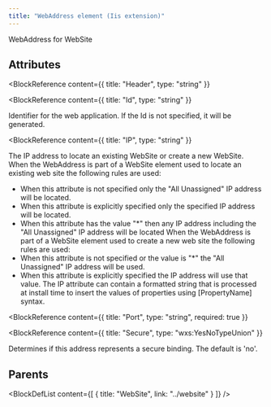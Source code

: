 ```yaml
---
title: "WebAddress element (Iis extension)"
---
```



WebAddress for WebSite


## Attributes

<BlockWrapper>

  <BlockReference
    content={{
      title: "Header",
      type: "string"
    }}
  >
  
  </BlockReference>

  <BlockReference
    content={{
      title: "Id",
      type: "string"
    }}
  >
  Identifier for the web application. If the Id is not specified, it will be generated.
  </BlockReference>

  <BlockReference
    content={{
      title: "IP",
      type: "string"
    }}
  >
  The IP address to locate an existing WebSite or create a new WebSite. When the WebAddress is part of a WebSite element
   used to locate an existing web site the following rules are used:
  - When this attribute is not specified only the "All Unassigned" IP address will be located.
  - When this attribute is explicitly specified only the specified IP address will be located.
  - When this attribute has the value "*" then any IP address including the "All Unassigned" IP address will be located
  When the WebAddress is part of a WebSite element used to create a new web site the following rules are used:
  - When this attribute is not specified or the value is "*" the "All Unassigned" IP address will be used.
  - When this attribute is explicitly specified the IP address will use that value.
  The IP attribute can contain a formatted string that is processed at install time to insert the values of properties using
   [PropertyName] syntax.
  </BlockReference>

  <BlockReference
    content={{
      title: "Port",
      type: "string",
      required: true
    }}
  >
  
  </BlockReference>

  <BlockReference
    content={{
      title: "Secure",
      type: "wxs:YesNoTypeUnion"
    }}
  >
  Determines if this address represents a secure binding. The default is 'no'.
  </BlockReference>

</BlockWrapper>


## Parents

<BlockDefList content={[
    {
      title: "WebSite",
      link: "../website"
    }
  ]}
/>